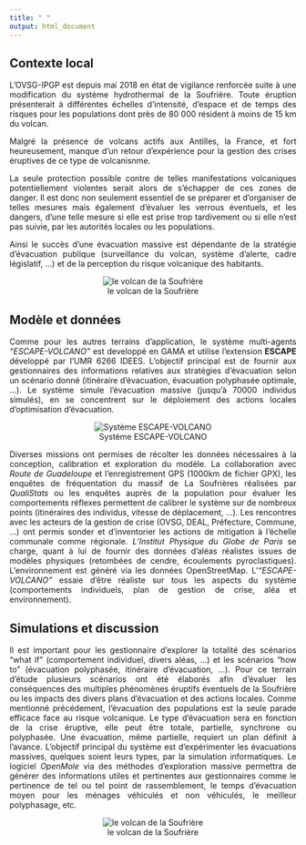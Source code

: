 ```yaml
---
title: " "
output: html_document
---
```


<style>
body {
text-align: justify}
</style>

## **Contexte local**

L’OVSG-IPGP est depuis mai 2018 en état de vigilance renforcée suite à une modification du système hydrothermal de la Soufrière. Toute éruption présenterait à différentes échelles d'intensité, d’espace et de temps des risques pour les populations dont près de 80 000 résident à moins de 15 km du volcan.

Malgré la présence de volcans actifs aux Antilles, la France, et fort heureusement, manque d'un retour d'expérience pour la gestion des crises éruptives de ce type de volcanisnme.  

La seule protection possible contre de telles manifestations volcaniques potentiellement violentes serait alors de s'échapper de ces zones de danger. Il est donc non seulement essentiel de se préparer et d’organiser de telles mesures mais également d’évaluer les verrous éventuels, et les dangers, d’une telle mesure si elle est prise trop tardivement ou si elle n’est pas suivie, par les autorités locales ou les populations.

Ainsi le succès d'une évacuation massive est dépendante de la stratégie d'évacuation publique (surveillance du volcan, système d'alerte, cadre législatif, ...) et de la perception du risque volcanique des habitants. 

<center>
![le volcan de la Soufrière](images/volcano.gif)
</center>

## **Modèle et données**

Comme pour les autres terrains d'application, le système multi-agents *"ESCAPE-VOLCANO"* est developpé en GAMA et utilise l'extension **ESCAPE** développé par l'UMR 6266 IDEES.  L'objectif principal est de fournir aux gestionnaires des informations relatives aux stratégies d'évacuation selon un scénario donné (itinéraire d'évacuation, évacuation polyphasée optimale, ...). Le système simule l'évacuation massive (jusqu'à 70000 individus simulés), en se concentrent sur le déploiement des actions locales d'optimisation d'évacuation.  

<center>
![Système ESCAPE-VOLCANO](images/SMA.png)
</center>

Diverses missions ont permises de récolter  les données nécessaires à la conception, calibration et exploration du modèle. La collaboration avec *Route de Guadeloupe* et l'enregistrement GPS (1000km de fichier GPX), les enquêtes de fréquentation du massif de La Soufrières réalisées par *QualiStats* ou les enquêtes auprès de la population pour évaluer les comportements réflexes permettent de calibrer le système sur de nombreux points (itinéraires des individus, vitesse de déplacement, ...). Les rencontres avec les acteurs de la gestion de crise (OVSG, DEAL, Préfecture, Commune, ...) ont permis sonder et d'inventorier les actions de mitigation à l'échelle communale comme régionale. *L'Institut Physique du Globe de Paris* se charge, quant à lui de fournir des données d'aléas réalistes issues de modèles physiques (retombées de cendre, écoulements pyroclastiques). L'environnement est généré via les données OpenStreetMap. L'*"ESCAPE-VOLCANO"* essaie d'être réaliste sur tous les aspects du système (comportements individuels, plan de gestion de crise, aléa et environnement).

## **Simulations et discussion**

Il est important pour les gestionnaire d'explorer la totalité des scénarios "what if" (comportement individuel, divers aléas, ...) et les scénarios "how to” (évacuation polyphasée, itinéraire d'évacuation, ...). Pour ce terrain d'étude plusieurs scénarios ont été élaborés afin d'évaluer les conséquences des multiples phénomènes éruptifs éventuels de la Soufrière ou les impacts des divers plans d'évacuation et des actions locales. Comme mentionné précédement, l’évacuation des populations est la seule parade efficace face au risque volcanique. Le type d’évacuation sera en fonction de la crise éruptive, elle peut être totale, partielle, synchrone ou polyphasée. Une évacuation, même partielle, requiert un plan définit à l’avance. L'objectif principal du système est d'expérimenter les évacuations massives, quelques soient leurs types, par la simulation informatiques. Le logiciel *OpenMole* via des méthodes d'exploration massive permettra de générer des informations utiles et pertinentes aux gestionnaires comme le pertinence de tel ou tel point de rassemblement, le temps d'évacuation moyen pour les ménages véhiculés et non véhiculés, le meilleur polyphasage, etc. 

<center>
![le volcan de la Soufrière](images/gama.gif)
</center>

